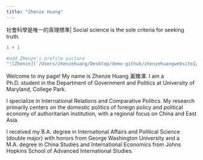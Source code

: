 ```yaml
---
title: "Zhenze Huang"
---
```


社會科學是唯一的真理標準| Social science is the sole criteria for seeking truth. 

```r
1 + 1
```

```r
#add Zhenze's profile picture
"![Zhenze](`/Users/zhenzehuang/Desktop/demo-github/zhenzehuangwebsite2/Zhenze.png`)"
```


Welcome to my page! My name is Zhenze Huang 黃臻澤. I am a Ph.D. student in the Department of Government and Politics at University of Maryland, College Park. 

I specialize in International Relations and Comparative Politics. My research primarily centers on the domestic politics of foreign policy and political economy of authoritarian institution, with a regional focus on China and East Asia. 

I received my B.A. degree in International Affairs and Political Science (double major) with honors from George Washington University and a M.A. degree in China Studies and International Economics from Johns Hopkins School of Advanced International Studies. 
